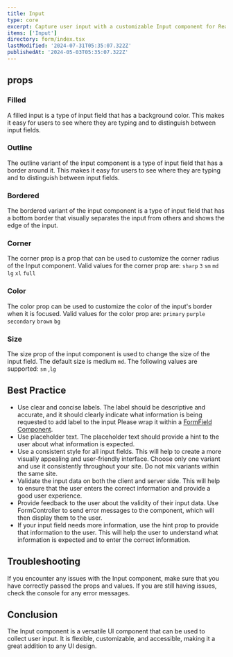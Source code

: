 ```yaml
---
title: Input
type: core
excerpt: Capture user input with a customizable Input component for React. Easily collect text, email addresses, passwords, and more with validation and formatting options.
items: ['Input']
directory: form/index.tsx
lastModified: '2024-07-31T05:35:07.322Z'
publishedAt: '2024-05-03T05:35:07.322Z'
---
```


## props

### Filled

A filled input is a type of input field that has a background color. This makes it easy for users to see where they are typing and to distinguish between input fields.

<Playground direction="column" name="inputFilled" root="form/input" />

### Outline

The outline variant of the input component is a type of input field that has a border around it. This makes it easy for users to see where they are typing and to distinguish between input fields.

<Playground direction="column" name="inputOutline" root="form/input" />

### Bordered

The bordered variant of the input component is a type of input field that has a bottom border that visually separates the input from others and shows the edge of the input.

<Playground direction="column" name="inputBordered" root="form/input" />

### Corner

The corner prop is a prop that can be used to customize the corner radius of the Input component. Valid values for the corner prop are: `sharp` `3` `sm` `md` `lg` `xl` `full`

<Playground direction="column" name="inputCorner" root="form/input" />

### Color

The color prop can be used to customize the color of the input's border when it is focused. Valid values for the color prop are: `primary` `purple` `secondary` `brown` `bg`

<Playground direction="column" name="inputColor" root="form/input" />

### Size

The size prop of the input component is used to change the size of the input field. The default size is medium `md`. The following values are supported: `sm` ,`lg`

<Playground direction="column" name="inputSize" root="form/input" />

## Best Practice

- Use clear and concise labels. The label should be descriptive and accurate, and it should clearly indicate what information is being requested to add label to the input Please wrap it within a [FormField Component]().
- Use placeholder text. The placeholder text should provide a hint to the user about what information is expected.
- Use a consistent style for all input fields. This will help to create a more visually appealing and user-friendly interface. Choose only one variant and use it consistently throughout your site. Do not mix variants within the same site.
- Validate the input data on both the client and server side. This will help to ensure that the user enters the correct information and provide a good user experience.
- Provide feedback to the user about the validity of their input data. Use FormController to send error messages to the component, which will then display them to the user.
- If your input field needs more information, use the hint prop to provide that information to the user. This will help the user to understand what information is expected and to enter the correct information.

## Troubleshooting

If you encounter any issues with the Input component, make sure that you have correctly passed the props and values. If you are still having issues, check the console for any error messages.

## Conclusion

The Input component is a versatile UI component that can be used to collect user input. It is flexible, customizable, and accessible, making it a great addition to any UI design.
